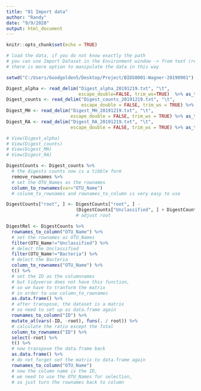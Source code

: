 ---
title: "01 Import data"
author: "Randy"
date: "9/9/2020"
output: html_document
---

```{r setup, include=FALSE}
knitr::opts_chunk$set(echo = TRUE)
```

```{r Read data, message=FALSE, warning=FALSE}
# load the data, if you do not know exactly the path
# you can use Import Dataset in the Environment window -> from text (readr) -> Browser
# there is more option to manipulate the data in this way

setwd("C:/Users/Goodgolden5/Desktop/Project/BIOS0001-Wagner-20190901")

Digest_alpha <- read_delim("Digest_alpha_20191219.txt", "\t", 
                           escape_double=FALSE, trim_ws=TRUE)  %>% as_tibble()
Digest_counts <- read_delim("Digest_counts_20191219.txt", "\t", 
                            escape_double = FALSE, trim_ws = TRUE) %>% as_tibble() 
Digest_MH <- read_delim("Digest_MH_20191219.txt", "\t", 
                        escape_double = FALSE, trim_ws = TRUE) %>% as_tibble()
Digest_RA <- read_delim("Digest_RA_20191219.txt", "\t", 
                        escape_double = FALSE, trim_ws = TRUE) %>% as_tibble()

# View(Digest_alpha)
# View(Digest_counts)
# View(Digest_MH)
# View(Digest_RA)
```

```{r Relative Abundance, message=FALSE, warning=FALSE}
DigestCounts <- Digest_counts %>% 
  # the digests counts now is a tibble form
  remove_rownames %>% 
  # set the OTU_Names as the rownames
  column_to_rownames(var="OTU_Name") 
  # colunm_to_rownames and rownames_to_column is very easy to use

DigestCounts["root", ] <- DigestCounts["root", ] - 
                          (DigestCounts["Unclassified", ] + DigestCounts["Bacteria", ])
                          # adjust root

DigestRel <- DigestCounts %>% 
  rownames_to_column("OTU_Name") %>% 
  # set the rownames as OTU_Names
  filter(OTU_Name!="Unclassified") %>% 
  # delect the Unclassified
  filter(OTU_Name!="Bacteria") %>% 
  # delect the Bacteria
  column_to_rownames("OTU_Name") %>%
  t() %>% 
  # set the ID as the columnnames
  # but tidyverse does not have this function, 
  # so we have to tranform the matrix
  # in order to use column_to_rownames
  as.data.frame() %>% 
  # after transpose, the dataset is a matrix
  # so need to set up as data.frame again
  rownames_to_column("ID") %>%
  mutate_at(vars(-ID, -root), funs(. / root)) %>% 
  # calculate the ratio except the Total
  column_to_rownames("ID") %>% 
  select(-root) %>%
  t() %>% 
  # now transpose the data.frame back
  as.data.frame() %>% 
  # do not forget set the matrix to data.frame again
  rownames_to_column("OTU_Name") 
  # now the column name is the ID, 
  # we need to use the OTU_Names for selection, 
  # so just turn the rownames back to column
```